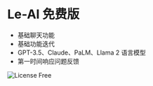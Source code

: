 # Le-AI 免费版

- 基础聊天功能
- 基础功能迭代
- GPT-3.5、Claude、PaLM、Llama 2 语言模型
- 第一时间响应问题反馈

![License Free](/license/free-zh-CN.png)
